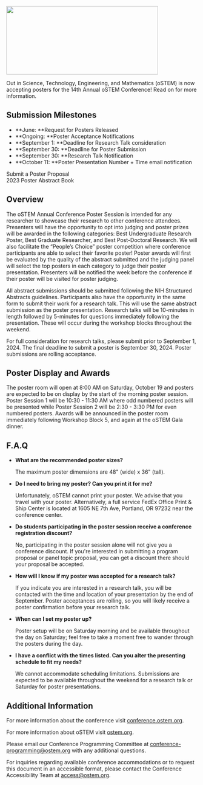 
<SiteLayout title="Call for Posters" accent="nav-blue">

<Image
  src="/images/2023 cfp3.jpg"
  alt=""
  layout="responsive"
  width="400"
  height="180"
  priority="true"
/>
<br />

Out in Science, Technology, Engineering, and Mathematics (oSTEM) is now accepting posters for the 14th Annual oSTEM Conference! Read on for more information.

<div className="text-bright-peach font-bold">

## Submission Milestones

</div>

- **June: **Request for Posters Released
- **Ongoing: **Poster Acceptance Notifications
- **September 1: **Deadline for Research Talk consideration
- **September 30: **Deadline for Poster Submission
- **September 30: **Research Talk Notification
- **October 11: **Poster Presentation Number + Time email notification

<div className="my-2 flex flex-col items-center sm:flex-row justify-center">
  <div className="my-1 sm:mx-2">
    <CTAButton onClick="https://www.jotform.com/form/241195822875162">
      Submit a Poster Proposal
    </CTAButton>
  </div>
</div>

<div className="my-2 flex flex-col items-center sm:flex-row justify-center">
  <div className="my-1 sm:mx-2">
    <CTAButton onClick="https://cdn.ostem.org/publicfiles/oSTEM2023_Abstract_Book.pdf">
      2023 Poster Abstract Book
    </CTAButton>
  </div>
</div>

<div className="text-bright-peach font-bold">

## Overview

</div>

The oSTEM Annual Conference Poster Session is intended for any researcher to showcase their research to other conference attendees. Presenters will have the opportunity to opt into judging and poster prizes will be awarded in the following categories: Best Undergraduate Research Poster, Best Graduate Researcher, and Best Post-Doctoral Research. We will also facilitate the “People’s Choice” poster competition where conference participants are able to select their favorite poster! Poster awards will first be evaluated by the quality of the abstract submitted and the judging panel will select the top posters in each category to judge their poster presentation. Presenters will be notified the week before the conference if their poster will be visited for poster judging.  

All abstract submissions should be submitted following the NIH Structured Abstracts guidelines. 
Participants also have the opportunity in the same form to submit their work for a research talk. This will use the same abstract submission as the poster presentation. Research talks will be 10-minutes in length followed by 5-minutes for questions immediately following the presentation. These will occur during the workshop blocks throughout the weekend.  

For full consideration for research talks, please submit prior to September 1, 2024. The final deadline to submit a poster is September 30, 2024. Poster submissions are rolling acceptance. 

<div className="text-bright-peach font-bold">

## Poster Display and Awards

</div>

The poster room will open at 8:00 AM on Saturday, October 19 and posters are expected to be on display by the start of the morning poster session. Poster Session 1 will be 10:30 - 11:30 AM where odd numbered posters will be presented while Poster Session 2 will be 2:30 - 3:30 PM for even numbered posters. 
Awards will be announced in the poster room immediately following Workshop Block 5, and again at the oSTEM Gala dinner.


<div className="text-bright-peach font-bold">

## F.A.Q

</div>

- **What are the recommended poster sizes?**

  The maximum poster dimensions are 48" (wide) x 36" (tall).

- **Do I need to bring my poster? Can you print it for me?**

  Unfortunately, oSTEM cannot print your poster. We advise that you travel with
  your poster. Alternatively, a full service FedEx Office Print & Ship Center is located at 1605 NE 7th Ave, Portland, OR 97232 near the conference center.

- **Do students participating in the poster session receive a conference registration discount?**

  No, participating in the poster session alone will not give you a conference discount. If you're interested in submitting a program proposal or panel topic proposal, you can get a discount there should your proposal be accepted.

- **How will I know if my poster was accepted for a research talk?**  

  If you indicate you are interested in a research talk, you will be contacted with the time and location of your presentation by the end of September. Poster acceptances are rolling, so you will likely receive a poster confirmation before your research talk. 

- **When can I set my poster up?**
  
  Poster setup will be on Saturday morning and be available throughout the day on Saturday; feel free to take a moment free to wander through the posters during the day.

- **I have a conflict with the times listed. Can you alter the presenting schedule to fit my needs?**

  We cannot accommodate scheduling limitations. Submissions are expected to be available throughout the weekend for a research talk or Saturday for poster presentations. 


<div className="text-bright-peach font-bold">

## Additional Information

</div>

For more information about the conference visit [conference.ostem.org](https://conference.ostem.org).

For more information about oSTEM visit [ostem.org](https://ostem.org).

Please email our Conference Programming Committee at
conference-programming@ostem.org with any additional questions.

For inquiries regarding available conference accommodations or to request this
document in an accessible format, please contact the Conference Accessibility
Team at access@ostem.org.

</SiteLayout>
